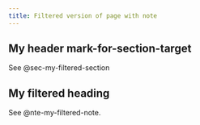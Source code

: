 ```yaml
---
title: Filtered version of page with note
---
```


## My header mark-for-section-target

See @sec-my-filtered-section

::: {.callout-note}
## My filtered heading
:::

See @nte-my-filtered-note.
